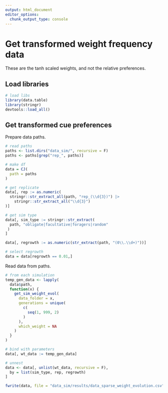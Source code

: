 ```yaml
---
output: html_document
editor_options:
  chunk_output_type: console
---
```


# Get transformed weight frequency data

These are the tanh scaled weights, and not the relative preferences.

## Load libraries

```r
# load libs
library(data.table)
library(stringr)
devtools::load_all()
```

## Get transformed cue preferences

Prepare data paths.

```r
# read paths
paths <- list.dirs("data_sim/", recursive = F)
paths <- paths[grep("rep_", paths)]

# make df
data = CJ(
  path = paths
)

# get replicate
data[, rep := as.numeric(
  stringr::str_extract_all(path, "rep_(\\d{3})") |> 
    stringr::str_extract_all("\\d{3}")
)]

# get sim type
data[, sim_type := stringr::str_extract(
  path, "obligate|facultative|foragers|random"
 ) 
]

data[, regrowth := as.numeric(str_extract(path, "(0\\.\\d+)"))]

# select regrowth
data = data[regrowth == 0.01,]
```

Read data from paths.

```r
# from each simulation
temp_gen_data <- lapply(
  data$path,
  function(x) {
    get_sim_weight_evol(
      data_folder = x,
      generations = unique(
        c(
          seq(1, 999, 2)
        )
      ),
      which_weight = NA
    )
  }
)
```

```r
# bind with parameters
data[, wt_data := temp_gen_data]

# unnest
data <- data[, unlist(wt_data, recursive = F),
  by = list(sim_type, rep, regrowth)
]

fwrite(data, file = "data_sim/results/data_sparse_weight_evolution.csv")
```
